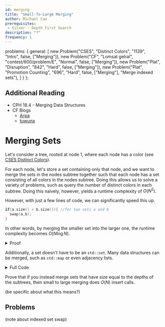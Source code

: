 ```yaml
---
id: merging
title: "Small-To-Large Merging"
author: Michael Cao
prerequisites: 
 - Silver - Depth First Search
description: "?"
frequency: 1
---
```



  problems: {
    general: [
      new Problem("CSES", "Distinct Colors", "1139", "Intro", false, ["Merging"]),
      new Problem("CF", "Lomsat gelral", "contest/600/problem/E", "Normal", false, ["Merging"]),
      new Problem("Plat", "Disruption", "842", "Hard", false, ["Merging"]),
      new Problem("Plat", "Promotion Counting", "696", "Hard", false, ["Merging"], "Merge indexed sets"),
    ]
  }
};

## Additional Reading

  - CPH 18.4 - Merging Data Structures
  - CF Blogs
    - [Arpa](https://codeforces.com/blog/entry/44351)
    - [tuwuna](https://codeforces.com/blog/entry/67696)

# Merging Sets

Let's consider a tree, rooted at node $1$, where each node has a color (see [CSES Distinct Colors](https://cses.fi/problemset/task/1139)). 

For each node, let's store a set containing only that node, and we want to merge the sets in the nodes subtree together such that each node has a set consisting of all colors in the nodes subtree. Doing this allows us to solve a variety of problems, such as query the number of distinct colors in each subtree. Doing this naively, however, yields a runtime complexity of $O(N^2)$. 

However, with just a few lines of code, we can significantly speed this up.

```cpp
if(a.size() < b.size()){ //for two sets a and b
  swap(a,b);
}
```  
In other words, by merging the smaller set into the larger one, the runtime complexity becomes $O(N\log N).$

<details>
<summary> Proof </summary>

When merging two sets, you move from the smaller set to the larger set. If the size of the smaller set is $X$, then the size of the resulting set is at least $2X$. Thus, an element that has been moved $Y$ times will be in a set of size $2^Y$, and since the maximum size of a set is $N$ (the root), each element will be moved at most $O(\log N$) times leading to a total complexity of $O(N\log N)$.
</details>

Additionally, a set doesn't have to be an `std::set`. Many data structures can be merged, such as `std::map` or even adjacency lists. 

<details>
<summary> Full Code </summary>

```cpp
#include <bits/stdc++.h>

using namespace std;

const int MX = 200005;

vector<int> adj[MX]; set<int> col[MX]; long long ans[MX];
void dfs(int v, int p){
    for(int e : adj[v]){
        if(e != p){
           dfs(e, v);
           if(col[v].size() < col[e].size()){
               swap(col[v], col[e]);
           }
           for(int a : col[e]){
               col[v].insert(a);
           }
           col[e].clear();
        }
    }
    ans[v] = col[v].size();
}
int main() {
    ios::sync_with_stdio(false);
    cin.tie(0);
    int n; cin >> n;
    for(int i = 0; i < n; i++){
        int x; cin >> x;
        col[i].insert(x);
    }
    for(int i = 0; i < n - 1; i++){
        int u,v; cin >> u >> v;
        u--; v--;
        adj[u].push_back(v); adj[v].push_back(u);
    }
    dfs(0,-1);
    for(int i = 0; i < n; i++){
        cout << ans[i] << " ";
    }
}
```

</details>

<info-block title="Challenge">

Prove that if you instead merge sets that have size equal to the depths of the subtrees, then small to large merging does $O(N)$ insert calls.

(be specific about what this means?)

</info-block>

## Problems

(note about indexed set swap)

<problems-list problems={metadata.problems.general} />
